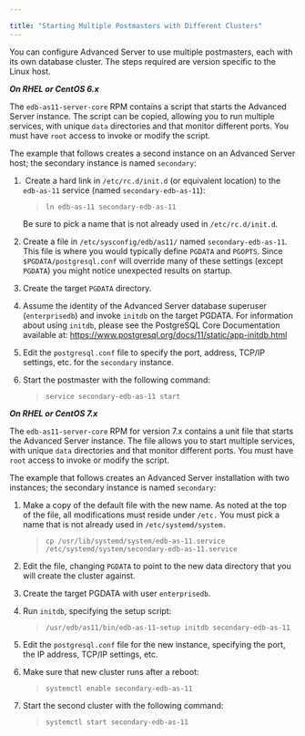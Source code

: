 ---

title: "Starting Multiple Postmasters with Different Clusters"
---

<div id="starting_multiple_postmasters_with_different_clusters" class="registered_link"></div>

You can configure Advanced Server to use multiple postmasters, each with its own database cluster. The steps required are version specific to the Linux host.

***On RHEL or CentOS 6.x***

The `edb-as11-server-core` RPM contains a script that starts the Advanced Server instance. The script can be copied, allowing you to run multiple services, with unique `data` directories and that monitor different ports. You must have `root` access to invoke or modify the script.

The example that follows creates a second instance on an Advanced Server host; the secondary instance is named `secondary`:

1. ​	Create a hard link in `/etc/rc.d/init.d` (or equivalent location) to the `edb-as-11` service (named `secondary-edb-as-11`):

   > `ln edb-as-11 secondary-edb-as-11`

   Be sure to pick a name that is not already used in `/etc/rc.d/init.d`.

2. Create a file in `/etc/sysconfig/edb/as11/` named `secondary-edb-as-11`. This file is where you would typically define `PGDATA` and `PGOPTS`. Since `$PGDATA/postgresql.conf` will override many of these settings (except `PGDATA`) you might notice unexpected results on startup.

3. Create the target `PGDATA` directory.

4. Assume the identity of the Advanced Server database superuser (`enterprisedb`) and invoke `initdb` on the target PGDATA. For information about using `initdb`, please see the PostgreSQL Core Documentation available at:
   https://www.postgresql.org/docs/11/static/app-initdb.html

5. Edit the `postgresql.conf` file to specify the port, address, TCP/IP settings, etc. for the `secondary` instance.

6. Start the postmaster with the following command:

   > `service secondary-edb-as-11 start`

***On RHEL or CentOS 7.x***

The `edb-as11-server-core` RPM for version 7.x contains a unit file that starts the Advanced Server instance. The file allows you to start multiple services, with unique `data` directories and that monitor different ports. You must have `root` access to invoke or modify the script.

The example that follows creates an Advanced Server installation with two instances; the secondary instance is named `secondary`:

1. Make a copy of the default file with the new name. As noted at the top of the file, all modifications must reside under `/etc.` You must pick a name that is not already used in `/etc/systemd/system.`

   > `cp /usr/lib/systemd/system/edb-as-11.service /etc/systemd/system/secondary-edb-as-11.service`

2. Edit the file, changing `PGDATA` to point to the new data directory that you will create the cluster against.

3. Create the target PGDATA with user `enterprisedb`.

4. Run `initdb`, specifying the setup script:

   > `/usr/edb/as11/bin/edb-as-11-setup initdb secondary-edb-as-11`

5. Edit the `postgresql.conf` file for the new instance, specifying the port, the IP address, TCP/IP settings, etc.

6. Make sure that new cluster runs after a reboot:

   > `systemctl enable secondary-edb-as-11`

7. Start the second cluster with the following command:

   > `systemctl start secondary-edb-as-11`